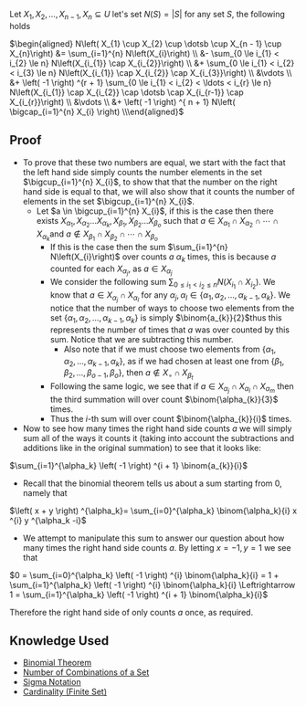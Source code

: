 Let <math display="inline">X_{1} , X_{2} , \dotsc  , X_{n - 1} , X_{n} \subseteq  U </math> let's set <math display="inline">N\left(S\right) = \left| S \right|</math> for any set <math display="inline">S</math>, the following holds

<math display="block">\begin{aligned}
  N\left( X_{1} \cup X_{2} \cup \dotsb  \cup X_{n - 1} \cup X_{n}\right) &= \sum_{i=1}^{n} N\left(X_{i}\right) \\ 
                                                                                                               &- \sum_{0 \le i_{1} < i_{2} \le n} N\left(X_{i_{1}} \cap X_{i_{2}}\right)  \\
                                                                                                               &+ \sum_{0 \le i_{1} < i_{2} < i_{3} \le n} N\left(X_{i_{1}} \cap X_{i_{2}} \cap X_{i_{3}}\right) \\
                                                                                                               &\vdots \\
                                                                                                               &+ \left( -1 \right) ^{r  + 1} \sum_{0 \le i_{1} < i_{2} < \ldots < i_{r} \le n} N\left(X_{i_{1}} \cap X_{i_{2}} \cap \dotsb \cap X_{i_{r-1}} \cap X_{i_{r}}\right) \\
                                                                                                               &\vdots \\
                                                                                                               &+ \left( -1 \right) ^{ n  +  1}   N\left( \bigcap_{i=1}^{n} X_{i} \right) \\\end{aligned}</math>

== Proof ==

* To prove that these two numbers are equal, we start with the fact that the left hand side simply counts the number elements in the set <math display="inline">\bigcup_{i=1}^{n} X_{i}</math>, to show that that the number on the right hand side is equal to that, we will also show that it counts the number of elements in the set <math display="inline">\bigcup_{i=1}^{n} X_{i}</math>.
** Let <math display="inline">a \in  \bigcup_{i=1}^{n} X_{i}</math>, if this is the case then there exists <math display="inline">X_{\alpha_{1}}, X _{\alpha_{2}} \ldots X_{\alpha_{k}}, X_{\beta_{1}}, X _{\beta{_2}} \ldots X_{\beta_{o}} </math> such that <math display="inline">a \in X_{\alpha_{1}} \cap X _{\alpha_{2}} \cap \dotsb \cap X_{\alpha_{k}}  </math>and <math display="inline">a \not\in X_{\beta_{1}} \cap X _{\beta_{2}} \cap \dotsb \cap X_{\beta_{o}}  </math>
*** If this is the case then the sum <math display="inline">\sum_{i=1}^{n} N\left(X_{i}\right)</math> over counts <math display="inline">a</math> <math display="inline">\alpha_{k}</math> times, this is because <math display="inline">a</math> counted for each <math display="inline">X_{\alpha_{j}}</math>, as <math display="inline">a \in X_{\alpha_{j}}</math>
*** We consider the following sum <math display="inline">\sum_{0 \le i_{1} < i_{2} \le n} N\left(X_{i_{1}} \cap X_{i_{2}}\right)</math>. We know that <math display="inline">a \in X_{\alpha_{j}} \cap X_{\alpha_{l}}</math> for any <math display="inline">\alpha_{j}, \alpha_{l} \in \left\{ \alpha_{1} , \alpha_{2} , \dotsc  , \alpha_{k - 1} , \alpha_{k} \right\} </math>. We notice that the number of ways to choose two elements from the set <math display="inline">\left\{ \alpha_{1} , \alpha_{2} , \dotsc  , \alpha_{k - 1} , \alpha_{k} \right\}</math> is simply <math display="inline">\binom{a_{k}}{2}</math>thus this represents the number of times that <math display="inline">a</math> was over counted by this sum. Notice that we are subtracting this number.
**** Also note that if we must choose two elements from <math display="inline">\left\{ \alpha_{1} , \alpha_{2} , \dotsc  , \alpha_{k - 1} , \alpha_{k} \right\}</math>, as if we had chosen at least one from <math display="inline">\left\{ \beta_{1} , \beta_{2} , \dotsc  , \beta_{o - 1} , \beta_{o} \right\}</math>, then <math>a \not\in X_{\circ} \cap X_{\beta_t}</math>
*** Following the same logic, we see that if <math display="inline">a \in X_{\alpha_{j}} \cap X_{\alpha_{l}} \cap X_{\alpha_{m}}</math> then the third summation will over count <math display="inline">\binom{\alpha_{k}}{3}</math> times.
*** Thus the <math display="inline">i</math>-th sum will over count <math display="inline">\binom{\alpha_{k}}{i}</math> times.
* Now to see how many times the right hand side counts <math display="inline">a</math> we will simply sum all of the ways it counts it (taking into account the subtractions and additions like in the original summation) to see that it looks like:
<math display="block">\sum_{i=1}^{\alpha_k} \left( -1 \right) ^{i  +  1} \binom{a_{k}}{i}</math>

* Recall that the binomial theorem tells us about a sum starting from <math display="inline">0</math>, namely that
<math display="block">\left( x  +  y \right) ^{\alpha_k}= \sum_{i=0}^{\alpha_k} \binom{\alpha_k}{i} x ^{i} y ^{\alpha_k -i} </math>

* We attempt to manipulate this sum to answer our question about how many times the right hand side counts <math display="inline">a</math>. By letting <math display="inline">x = -1, y = 1</math> we see that
<math display="block">0 = \sum_{i=0}^{\alpha_k} \left( -1 \right) ^{i} \binom{\alpha_k}{i} = 1  + \sum_{i=1}^{\alpha_k} \left( -1 \right) ^{i} \binom{\alpha_k}{i} \Leftrightarrow 1 = \sum_{i=1}^{\alpha_k} \left( -1 \right) ^{i  +  1} \binom{\alpha_k}{i}</math>

Therefore the right hand side of only counts <math display="inline">a</math> once, as required.

== Knowledge Used ==

* [[Binomial Theorem]]
* [[Number of Combinations of a Set]]
* [[Sigma Notation]]
* [[Cardinality (Finite Set)]]
{{Knowledge Metadata|Combinatorics|Theorem}}